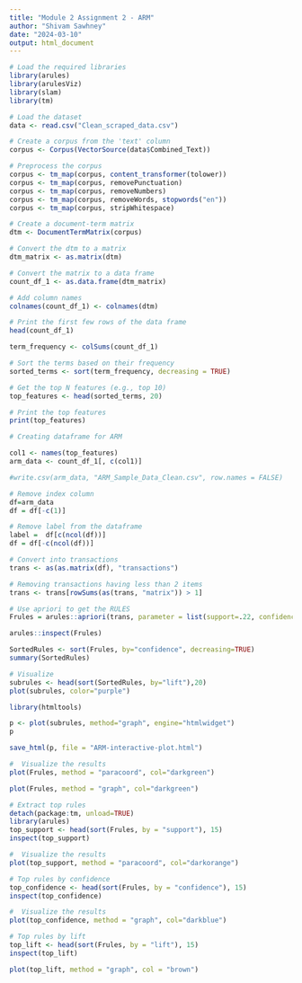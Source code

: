 ---
title: "Module 2 Assignment 2 - ARM"
author: "Shivam Sawhney"
date: "2024-03-10"
output: html_document
---

```{r, warning=FALSE}

# Load the required libraries
library(arules)
library(arulesViz)
library(slam)
library(tm)

```

```{r}

# Load the dataset
data <- read.csv("Clean_scraped_data.csv")

```

```{r, warning=FALSE}

# Create a corpus from the 'text' column
corpus <- Corpus(VectorSource(data$Combined_Text))

# Preprocess the corpus
corpus <- tm_map(corpus, content_transformer(tolower))
corpus <- tm_map(corpus, removePunctuation)
corpus <- tm_map(corpus, removeNumbers)
corpus <- tm_map(corpus, removeWords, stopwords("en"))
corpus <- tm_map(corpus, stripWhitespace)

# Create a document-term matrix
dtm <- DocumentTermMatrix(corpus)

# Convert the dtm to a matrix
dtm_matrix <- as.matrix(dtm)

# Convert the matrix to a data frame
count_df_1 <- as.data.frame(dtm_matrix)

# Add column names
colnames(count_df_1) <- colnames(dtm)

# Print the first few rows of the data frame
head(count_df_1)

```

```{r}

term_frequency <- colSums(count_df_1)

# Sort the terms based on their frequency
sorted_terms <- sort(term_frequency, decreasing = TRUE)

# Get the top N features (e.g., top 10)
top_features <- head(sorted_terms, 20)

# Print the top features
print(top_features)

```

```{r}

# Creating dataframe for ARM

col1 <- names(top_features)
arm_data <- count_df_1[, c(col1)]

```

```{r}

#write.csv(arm_data, "ARM_Sample_Data_Clean.csv", row.names = FALSE)

```

```{r, warning=FALSE}

# Remove index column
df=arm_data
df = df[-c(1)]

# Remove label from the dataframe
label =  df[c(ncol(df))]
df = df[-c(ncol(df))]

# Convert into transactions
trans <- as(as.matrix(df), "transactions")

# Removing transactions having less than 2 items
trans <- trans[rowSums(as(trans, "matrix")) > 1]

```

```{r}

# Use apriori to get the RULES
Frules = arules::apriori(trans, parameter = list(support=.22, confidence=.6, minlen=2))

```

```{r}

arules::inspect(Frules)

```


```{r}
SortedRules <- sort(Frules, by="confidence", decreasing=TRUE)
summary(SortedRules)

```

```{r}

# Visualize
subrules <- head(sort(SortedRules, by="lift"),20)
plot(subrules, color="purple")

```

```{r}
library(htmltools)

p <- plot(subrules, method="graph", engine="htmlwidget")
p

```

```{r}

save_html(p, file = "ARM-interactive-plot.html")

```


```{r}

#  Visualize the results
plot(Frules, method = "paracoord", col="darkgreen")

```

```{r}

plot(Frules, method = "graph", col="darkgreen")

```

```{r}

# Extract top rules
detach(package:tm, unload=TRUE)
library(arules)
top_support <- head(sort(Frules, by = "support"), 15)
inspect(top_support)

```

```{r}

#  Visualize the results
plot(top_support, method = "paracoord", col="darkorange")

```

```{r}

# Top rules by confidence
top_confidence <- head(sort(Frules, by = "confidence"), 15)
inspect(top_confidence)

```

```{r}

#  Visualize the results
plot(top_confidence, method = "graph", col="darkblue")

```

```{r}

# Top rules by lift
top_lift <- head(sort(Frules, by = "lift"), 15)
inspect(top_lift)

```

```{r}

plot(top_lift, method = "graph", col = "brown")

```
